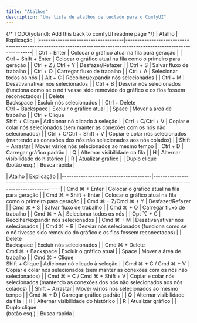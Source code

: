 ```yaml
---
title: "Atalhos"
description: "Uma lista de atalhos de teclado para o ComfyUI"
---
```


{/* TODO(yoland): Add this back to comfyUI readme page */}
<Tabs>
<Tab title="Windows/Linux">
| Atalho                             | Explicação                                                                                                         |
|------------------------------------|--------------------------------------------------------------------------------------------------------------------|
| Ctrl + Enter                       | Colocar o gráfico atual na fila para geração                                                                       |
| Ctrl + Shift + Enter               | Colocar o gráfico atual na fila como o primeiro para geração                                                       |
| Ctrl + Z / Ctrl + Y                | Desfazer/Refazer                                                                                                   |
| Ctrl + S                           | Salvar fluxo de trabalho                                                                                           |
| Ctrl + O                           | Carregar fluxo de trabalho                                                                                         |
| Ctrl + A                           | Selecionar todos os nós                                                                                            |
| Alt + C                            | Recolher/expandir nós selecionados                                                                                 |
| Ctrl + M                           | Desativar/ativar nós selecionados                                                                                  |
| Ctrl + B                           | Desviar nós selecionados (funciona como se o nó tivesse sido removido do gráfico e os fios fossem reconectados)    |
| Delete<br/>Backspace               | Excluir nós selecionados                                                                                           |
| Ctrl + Delete<br/>Ctrl + Backspace | Excluir o gráfico atual                                                                                            |
| Space                              | Mover a área de trabalho                                                                                           |
| Ctrl + Clique<br/>Shift + Clique   | Adicionar nó clicado à seleção                                                                                     |
| Ctrl + C/Ctrl + V                  | Copiar e colar nós selecionados (sem manter as conexões com os nós não selecionados)                               |
| Ctrl + C/Ctrl + Shift + V          | Copiar e colar nós selecionados (mantendo as conexões dos nós não selecionados aos nós colados)                    |
| Shift + Arrastar                   | Mover vários nós selecionados ao mesmo tempo                                                                       |
| Ctrl + D                           | Carregar gráfico padrão                                                                                            |
| Q                                  | Alternar visibilidade da fila                                                                                      |
| H                                  | Alternar visibilidade do histórico                                                                                 |
| R                                  | Atualizar gráfico                                                                                                  |
| Duplo clique<br/>(botão esq.)      | Busca rápida                                                                                                       |
</Tab>

<Tab title="MacOS">
| Atalho                               | Explicação                                                                                                         |
|--------------------------------------|--------------------------------------------------------------------------------------------------------------------|
| Cmd ⌘ + Enter                        | Colocar o gráfico atual na fila para geração                                                                       |
| Cmd ⌘ + Shift + Enter                | Colocar o gráfico atual na fila como o primeiro para geração                                                       |
| Cmd ⌘ + Z/Cmd ⌘ + Y                  | Desfazer/Refazer                                                                                                   |
| Cmd ⌘ + S                            | Salvar fluxo de trabalho                                                                                           |
| Cmd ⌘ + O                            | Carregar fluxo de trabalho                                                                                         |
| Cmd ⌘ + A                            | Selecionar todos os nós                                                                                            |
| Opt ⌥ + C                            | Recolher/expandir nós selecionados                                                                                 |
| Cmd ⌘ + M                            | Desativar/ativar nós selecionados                                                                                  |
| Cmd ⌘ + B                            | Desviar nós selecionados (funciona como se o nó tivesse sido removido do gráfico e os fios fossem reconectados)    |
| Delete<br/>Backspace                 | Excluir nós selecionados                                                                                           |
| Cmd ⌘ + Delete<br/>Cmd ⌘ + Backspace | Excluir o gráfico atual                                                                                            |
| Space                                | Mover a área de trabalho                                                                                           |
| Cmd ⌘ + Clique<br/>Shift + Clique    | Adicionar nó clicado à seleção                                                                                     |
| Cmd ⌘ + C / Cmd ⌘ + V                | Copiar e colar nós selecionados (sem manter as conexões com os nós não selecionados)                               |
| Cmd ⌘ + C / Cmd ⌘ + Shift + V        | Copiar e colar nós selecionados (mantendo as conexões dos nós não selecionados aos nós colados)                    |
| Shift + Arrastar                     | Mover vários nós selecionados ao mesmo tempo                                                                       |
| Cmd ⌘ + D                            | Carregar gráfico padrão                                                                                            |
| Q                                    | Alternar visibilidade da fila                                                                                      |
| H                                    | Alternar visibilidade do histórico                                                                                 |
| R                                    | Atualizar gráfico                                                                                                  |
| Duplo clique<br/>(botão esq.)        | Busca rápida                                                                                                       |


</Tab>
</Tabs>
